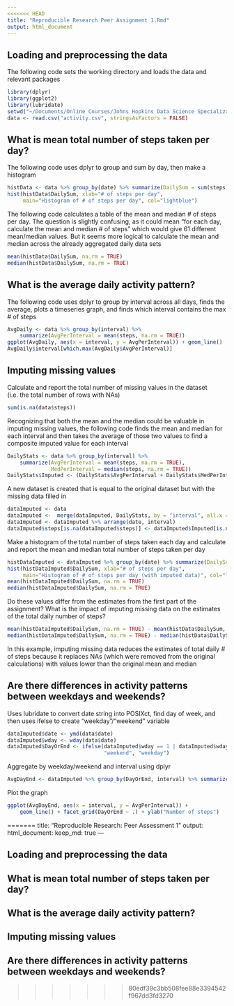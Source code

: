 ```yaml
---
<<<<<<< HEAD
title: "Reproducible Research Peer Assignment 1.Rmd"
output: html_document
---
```

## Loading and preprocessing the data
The following code sets the working directory and loads the data and relevant packages
```r
library(dplyr)
library(ggplot2)
library(lubridate)
setwd("~/Documents/Online Courses/Johns Hopkins Data Science Specialization/Course 5 - Reproducible Research")
data <- read.csv("activity.csv", stringsAsFactors = FALSE)
```

## What is mean total number of steps taken per day?
The following code uses dplyr to group and sum by day, then make a histogram
```r
histData <- data %>% group_by(date) %>% summarize(DailySum = sum(steps))
hist(histData$DailySum, xlab="# of steps per day", 
     main="Histogram of # of steps per day", col="lightblue")
```

The following code calculates a table of the mean and median # of steps per day.
The question is slightly confusing, as it could mean "for each day, calculate the
mean and median # of steps" which would give 61 different mean/median values.
But it seems more logical to calculate the mean and median across the already
aggregated daily data sets
```r
mean(histData$DailySum, na.rm = TRUE)
median(histData$DailySum, na.rm = TRUE)
```

## What is the average daily activity pattern?

The following code uses dplyr to group by interval across all days, finds the 
average, plots a timeseries graph, and finds which interval contains the max # 
of steps

```r
AvgDaily <- data %>% group_by(interval) %>% 
    summarize(AvgPerInterval = mean(steps, na.rm = TRUE))
ggplot(AvgDaily, aes(x = interval, y = AvgPerInterval)) + geom_line()
AvgDaily$interval[which.max(AvgDaily$AvgPerInterval)]
```

## Imputing missing values

Calculate and report the total number of missing values in the dataset (i.e. the total number of rows with NAs)

```r
sum(is.na(data$steps))
```

Recognizing that both the mean and the median could be valuable in imputing missing values, the following code finds the mean and median for each interval and then
takes the average of those two values to find a composite imputed value for each interval

```r
DailyStats <- data %>% group_by(interval) %>% 
    summarize(AvgPerInterval = mean(steps, na.rm = TRUE),
              MedPerInterval = median(steps, na.rm = TRUE))
DailyStats$Imputed <- (DailyStats$AvgPerInterval + DailyStats$MedPerInterval)/2
```

A new dataset is created that is equal to the original dataset but with the missing data filled in
```r
dataImputed <- data
dataImputed <-  merge(dataImputed, DailyStats, by = "interval", all.x = TRUE)
dataImputed <- dataImputed %>% arrange(date, interval)
dataImputed$steps[is.na(dataImputed$steps)] <- dataImputed$Imputed[is.na(dataImputed$steps)]
```

Make a histogram of the total number of steps taken each day and calculate and report the mean and median total number of steps taken per day
```r
histDataImputed <- dataImputed %>% group_by(date) %>% summarize(DailySum = sum(steps))
hist(histDataImputed$DailySum, xlab="# of steps per day", 
     main="Histogram of # of steps per day (with imputed data)", col="lightgreen")
mean(histDataImputed$DailySum, na.rm = TRUE)
median(histDataImputed$DailySum, na.rm = TRUE)
```

Do these values differ from the estimates from the first part of the assignment? What is the impact of imputing missing data on the estimates of the total daily number of steps?
```r
mean(histDataImputed$DailySum, na.rm = TRUE) - mean(histData$DailySum, na.rm = TRUE)
median(histDataImputed$DailySum, na.rm = TRUE) - median(histData$DailySum, na.rm = TRUE)
```
In this example, imputing missing data reduces the estimates of total daily # of steps because it replaces NAs (which were removed from the original calculations) with values lower than the original mean and median

## Are there differences in activity patterns between weekdays and weekends?
Uses lubridate to convert date string into POSIXct, find day of week, and then uses ifelse to create "weekday"/"weekend" variable
```r
dataImputed$date <- ymd(data$date)
dataImputed$wday <- wday(data$date)
dataImputed$DayOrEnd <- ifelse(dataImputed$wday == 1 | dataImputed$wday == 7,
                               "weekend", "weekday")
```

Aggregate by weekday/weekend and interval using dplyr
```r
AvgDayEnd <- dataImputed %>% group_by(DayOrEnd, interval) %>% summarize(AvgPerInterval = mean(steps))
```

Plot the graph
```r
ggplot(AvgDayEnd, aes(x = interval, y = AvgPerInterval)) + 
    geom_line() + facet_grid(DayOrEnd ~ .) + ylab("Number of steps")
```


=======
title: "Reproducible Research: Peer Assessment 1"
output: 
  html_document:
    keep_md: true
---


## Loading and preprocessing the data



## What is mean total number of steps taken per day?



## What is the average daily activity pattern?



## Imputing missing values



## Are there differences in activity patterns between weekdays and weekends?
>>>>>>> 80edf39c3bb508fee88e3394542f967dd3fd3270

